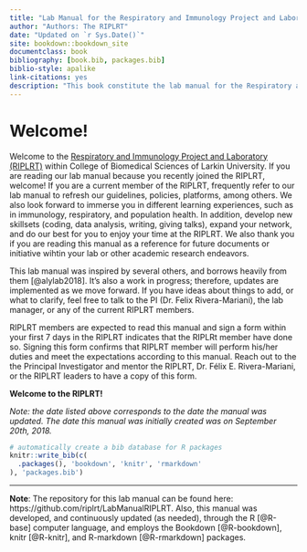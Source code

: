 ```yaml
--- 
title: "Lab Manual for the Respiratory and Immunology Project and Laboratory Research Team (RIPLRT)"
author: "Authors: The RIPLRT"
date: "Updated on `r Sys.Date()`"
site: bookdown::bookdown_site
documentclass: book
bibliography: [book.bib, packages.bib]
biblio-style: apalike
link-citations: yes
description: "This book constitute the lab manual for the Respiratory and Immunology Project abd Laboratory Research Team (RIPLRT). The output format for this example is bookdown::gitbook."
---
```


# Welcome! {-}
Welcome to the [Respiratory and Immunology Project and Laboratory (RIPLRT)](https://www.riplrt.com) within College of Biomedical Sciences of Larkin University. If you are reading our lab manual because you recently joined the RIPLRT, welcome! If you are a current member of the RIPLRT, frequently refer to our lab manual to refresh our guidelines, policies, platforms, among others. We also look forward to immerse you in different learning experiences, such as in immunology, respiratory, and population health. In addition, develop new skillsets (coding, data analysis, writing, giving talks), expand your network, and do our best for you to enjoy your time at the RIPLRT. We also thank you if you are reading this manual as a reference for future documents or initiative wihtin your lab or other academic research endeavors. 
 
This lab manual was inspired by several others, and borrows heavily from them [@alylab2018]. It’s also a work in progress; therefore, updates are implemented as we move forward. If you have ideas about things to add, or what to clarify, feel free to talk to the PI (Dr. Felix Rivera-Mariani), the lab manager, or any of the current RIPLRT members.
 
RIPLRT members are expected to read this manual and sign a form within your first 7 days in the RIPLRT indicates that the RIPLRt member have done so. Signing this form confirms that RIPLRT member will perform his/her duties and meet the expectations according to this manual. Reach out to the the Principal Investigator and mentor the RIPLRT, Dr. Félix E. Rivera-Mariani, or the RIPLRT leaders to have a copy of this form. 

**Welcome to the RIPLRT!**

*Note: the date listed above corresponds to the date the manual was updated. The date this manual was initially created was on September 20th, 2018.*

```r
# automatically create a bib database for R packages
knitr::write_bib(c(
  .packages(), 'bookdown', 'knitr', 'rmarkdown'
), 'packages.bib')
```

---

**Note**: The repository for this lab manual can be found here: https://github.com/riplrt/LabManualRIPLRT. Also, this manual was developed, and continuously updated (as needed), through the R [@R-base] computer language, and employs the Bookdown [@R-bookdown], knitr [@R-knitr], and R-markdown [@R-rmarkdown] packages. 

